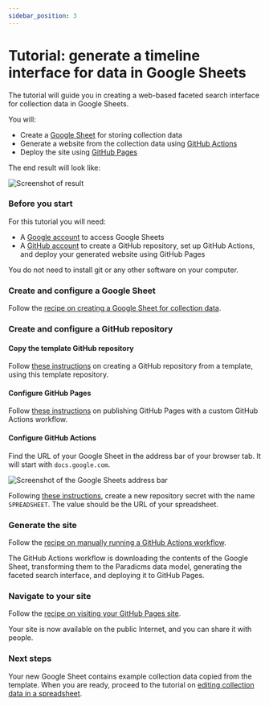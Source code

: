 ```yaml
---
sidebar_position: 3
---
```



# Tutorial: generate a timeline interface for data in Google Sheets

The tutorial will guide you in creating a web-based faceted search interface for collection data in Google Sheets.

You will:
* Create a [Google Sheet](https://www.google.com/sheets/about/) for storing collection data
* Generate a website from the collection data using [GitHub Actions](https://github.com/features/actions)
* Deploy the site using [GitHub Pages](https://pages.github.com/)

The end result will look like:

![Screenshot of result](result.png)


### Before you start

For this tutorial you will need:

* A [Google account](https://support.google.com/accounts/answer/27441?hl=en) to access Google Sheets
* A [GitHub account](https://github.com/join) to create a GitHub repository, set up GitHub Actions, and deploy your generated website using GitHub Pages

You do not need to install git or any other software on your computer.


### Create and configure a Google Sheet

Follow the [recipe on creating a Google Sheet for collection data](/docs/recipes/create-google-sheet).


### Create and configure a GitHub repository

#### Copy the template GitHub repository

Follow [these instructions](https://docs.github.com/en/repositories/creating-and-managing-repositories/creating-a-repository-from-a-template) on creating a GitHub repository from a template, using <GoogleSheetsGitHubTemplateRepositoryLink>this template repository</GoogleSheetsGitHubTemplateRepositoryLink>.

#### Configure GitHub Pages

Follow [these instructions](https://docs.github.com/en/pages/getting-started-with-github-pages/configuring-a-publishing-source-for-your-github-pages-site#publishing-with-a-custom-github-actions-workflow) on publishing GitHub Pages with a custom GitHub Actions workflow.

#### Configure GitHub Actions

Find the URL of your Google Sheet in the address bar of your browser tab. It will start with `docs.google.com`.

![Screenshot of the Google Sheets address bar](google-sheets-address-bar.png)

Following [these instructions](https://docs.github.com/en/actions/security-guides/encrypted-secrets#creating-encrypted-secrets-for-a-repository), create a new repository secret with the name `SPREADSHEET`. The value should be the URL of your spreadsheet.

### Generate the site

Follow the [recipe on manually running a GitHub Actions workflow](/docs/recipes/run-github-ssg-workflow).

The GitHub Actions workflow is downloading the contents of the Google Sheet, transforming them to the Paradicms data model, generating the faceted search interface, and deploying it to GitHub Pages.

### Navigate to your site

Follow the [recipe on visiting your GitHub Pages site](/docs/recipes/visit-github-pages).

Your site is now available on the public Internet, and you can share it with people.

### Next steps

Your new Google Sheet contains example collection data copied from the template. When you are ready, proceed to the tutorial on [editing collection data in a spreadsheet](/docs/tutorials/edit-spreadsheet).
